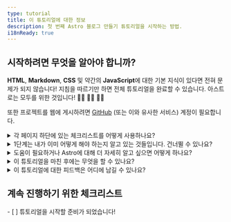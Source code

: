 ```yaml
---
type: tutorial
title: 이 튜토리얼에 대한 정보
description: 첫 번째 Astro 블로그 만들기 튜토리얼을 시작하는 방법.
i18nReady: true
---
```




## 시작하려면 무엇을 알아야 합니까?

**HTML**, **Markdown**, **CSS** 및 약간의 **JavaScript**에 대한 기본 지식이 있다면 전혀 문제가 되지 않습니다! 지침을 따르기만 하면 전체 튜토리얼을 완료할 수 있습니다. 아스트로는 모두를 위한 것입니다! 🧑‍🚀 👩‍🚀 👨‍🚀

또한 프로젝트를 웹에 게시하려면 [GitHub](https://github.com) (또는 이와 유사한 서비스) 계정이 필요합니다.

<details>
<summary>각 페이지 하단에 있는 체크리스트를 어떻게 사용하나요?</summary>

우선 체크리스트를 먼저 확인합니다!

각 페이지 끝에는 지금 수행할 수 있는 작업에 대한 클릭 가능한 체크리스트가 있습니다. 튜토리얼 추적기에서 진행 상황을 보려면 다음 항목을 선택하세요.

추적기 사용은 선택 사항이지만 여러 번 방문하여 튜토리얼을 완료하면 위치를 기억하는 데 도움이 될 수 있습니다. 나중에 다시 방문하고 싶은 단위를 상기시키기 위해 일부 체크리스트를 비워 둘 수도 있습니다.

(이 데이터는 브라우저의 로컬 저장소에만 저장되며 다른 곳에서는 사용할 수 없습니다. Astro에서는 데이터를 전송하거나 저장하지 않습니다.)
</details>

<details>
<summary>1단계는 내가 이미 어떻게 해야 하는지 알고 있는 것들입니다. 건너뛸 수 있나요?</summary>

[1단계](/ko/tutorial/1-setup/) 강의를 통해 튜토리얼을 완료하는 데 필요한 개발 도구와 온라인 계정이 있는지 확인할 수 있습니다. 새 Astro 프로젝트를 생성하고, GitHub에 저장하고, Netlify에 배포하는 과정을 안내합니다.

[비어있는 새 Astro 프로젝트를 생성](/ko/install-and-setup/)하고 설정에 익숙하다면 안전하게 [2단계](/ko/tutorial/2-pages/)로 건너뛸 수 있습니다. 프로젝트에서 새 페이지를 만들기 시작합니다.
</details>

<details>
<summary>도움이 필요하거나 Astro에 대해 더 자세히 알고 싶으면 어떻게 하나요?</summary>

우리의 [친절한 Astro Discord 서버](https://astro.build/chat)가 바로 그런 곳입니다!

지원 포럼 채널에 접속하여 질문을 하거나 `#general` 또는 `#off-topic`에서 인사하고 채팅하세요.
</details>

<details>
<summary>이 튜토리얼을 마친 후에는 무엇을 할 수 있나요?</summary>

이 튜토리얼이 끝나면 Astro에 내장된 파일 기반 라우팅을 사용하여 작동하는 블로그를 갖게 될 것입니다. [콘텐츠 컬렉션으로 콘텐츠를 관리하도록 리팩터링](/ko/tutorials/add-content-collections/)하거나 [페이지 탐색을 사용자 정의하기 위해 view transitions를 추가](/ko/tutorials/add-view-transitions/)하여 이 프로젝트의 최종 코드를 개선할 수 있습니다.
</details>

<details>
<summary>이 튜토리얼에 대한 피드백은 어디에 남길 수 있나요?</summary>

이 튜토리얼은 Docs 팀의 프로젝트입니다. Discord의 `#docs` 채널에서 우리를 찾거나 [GitHub의 문서 저장소](https://github.com/withastro/docs/issues)에 issues를 제출할 수 있습니다.
</details>

<Box icon="check-list">

## 계속 진행하기 위한 체크리스트

<Checklist>
- [ ] 튜토리얼을 시작할 준비가 되었습니다!
</Checklist>
</Box>
